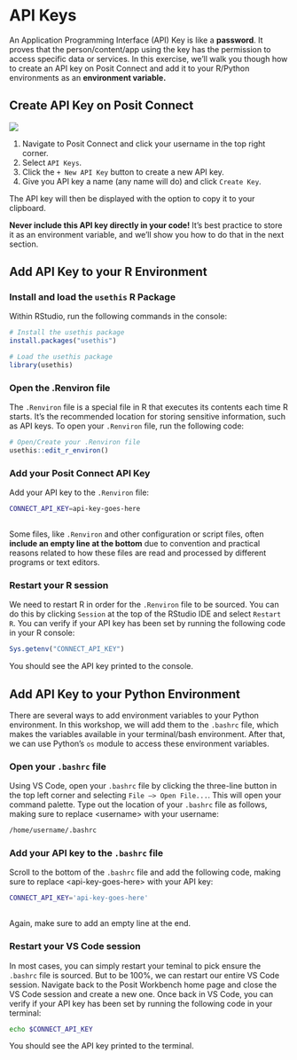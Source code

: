 # API Keys

An Application Programming Interface (API) Key is like a **password**. It proves that the person/content/app using the key has the permission to access specific data or services. In this exercise, we'll walk you though how to create an API key on Posit Connect and add it to your R/Python environments as an **environment variable.**

## Create API Key on Posit Connect

![](images/api-key-pct.png){#api-key-pct fig-align="center"}

1.  Navigate to Posit Connect and click your username in the top right corner.
2.  Select `API Keys`.
3.  Click the `+ New API Key` button to create a new API key.
4.  Give you API key a name (any name will do) and click `Create Key`.

The API key will then be displayed with the option to copy it to your clipboard.

::: callout-caution
**Never include this API key directly in your code!** It's best practice to store it as an environment variable, and we'll show you how to do that in the next section.
:::

## Add API Key to your R Environment

### Install and load the `usethis` R Package

Within RStudio, run the following commands in the console:

``` r
# Install the usethis package
install.packages("usethis")

# Load the usethis package
library(usethis)
```

### Open the .Renviron file

The `.Renviron` file is a special file in R that executes its contents each time R starts. It’s the recommended location for storing sensitive information, such as API keys. To open your `.Renviron` file, run the following code:

``` r
# Open/Create your .Renviron file
usethis::edit_r_environ()
```

### Add your Posit Connect API Key

Add your API key to the `.Renviron` file:

``` bash
CONNECT_API_KEY=api-key-goes-here
 
```

::: callout-tip
Some files, like `.Renviron` and other configuration or script files, often **include an empty line at the bottom** due to convention and practical reasons related to how these files are read and processed by different programs or text editors.
:::

### Restart your R session

We need to restart R in order for the `.Renviron` file to be sourced. You can do this by clicking `Session` at the top of the RStudio IDE and select `Restart R`. You can verify if your API key has been set by running the following code in your R console:

``` r
Sys.getenv("CONNECT_API_KEY")
```

You should see the API key printed to the console.

## Add API Key to your Python Environment

There are several ways to add environment variables to your Python environment. In this workshop, we will add them to the `.bashrc` file, which makes the variables available in your terminal/bash environment. After that, we can use Python's `os` module to access these environment variables.

### Open your `.bashrc` file

Using VS Code, open your `.bashrc` file by clicking the three-line button in the top left corner and selecting `File –> Open File...`. This will open your command palette. Type out the location of your `.bashrc` file as follows, making sure to replace \<username\> with your username:

``` bash
/home/username/.bashrc
```

### Add your API key to the `.bashrc` file

Scroll to the bottom of the `.bashrc` file and add the following code, making sure to replace \<api-key-goes-here\> with your API key:

``` bash
CONNECT_API_KEY='api-key-goes-here'
 
```

Again, make sure to add an empty line at the end.

### Restart your VS Code session

In most cases, you can simply restart your teminal to pick ensure the `.bashrc` file is sourced. But to be 100%, we can restart our entire VS Code session. Navigate back to the Posit Workbench home page and close the VS Code session and create a new one. Once back in VS Code, you can verify if your API key has been set by running the following code in your terminal:

``` bash
echo $CONNECT_API_KEY
```

You should see the API key printed to the terminal.

